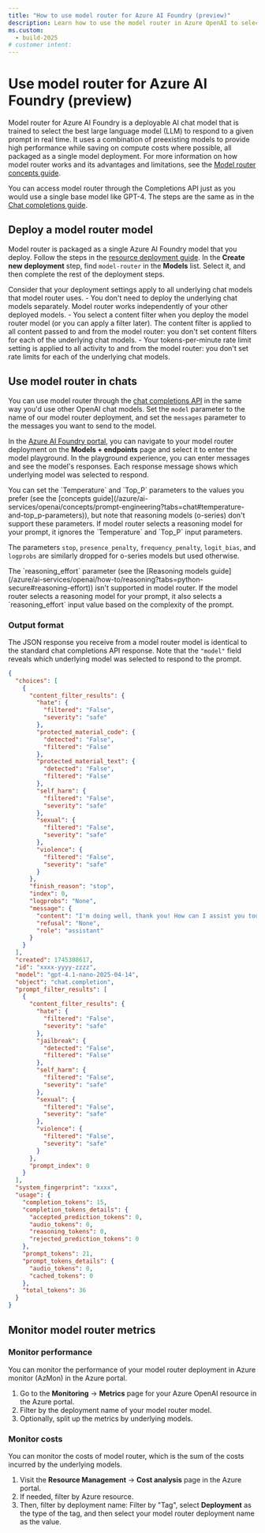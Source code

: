 ```yaml
---
title: "How to use model router for Azure AI Foundry (preview)"
description: Learn how to use the model router in Azure OpenAI to select the best model for your task.
ms.custom:
  - build-2025
# customer intent:
---
```


# Use model router for Azure AI Foundry (preview)

Model router for Azure AI Foundry is a deployable AI chat model that is trained to select the best large language model (LLM) to respond to a given prompt in real time. It uses a combination of preexisting models to provide high performance while saving on compute costs where possible, all packaged as a single model deployment. For more information on how model router works and its advantages and limitations, see the [Model router concepts guide](../concepts/model-router).

You can access model router through the Completions API just as you would use a single base model like GPT-4. The steps are the same as in the [Chat completions guide](/azure/ai-services/openai/how-to/chatgpt).

## Deploy a model router model

Model router is packaged as a single Azure AI Foundry model that you deploy. Follow the steps in the [resource deployment guide](/azure/ai-services/openai/how-to/create-resource). In the **Create new deployment** step, find `model-router` in the **Models** list. Select it, and then complete the rest of the deployment steps.

<Note>
Consider that your deployment settings apply to all underlying chat models that model router uses.
- You don't need to deploy the underlying chat models separately. Model router works independently of your other deployed models.
- You select a content filter when you deploy the model router model (or you can apply a filter later). The content filter is applied to all content passed to and from the model router: you don't set content filters for each of the underlying chat models.
- Your tokens-per-minute rate limit setting is applied to all activity to and from the model router: you don't set rate limits for each of the underlying chat models.
</Note>

## Use model router in chats

You can use model router through the [chat completions API](/azure/ai-services/openai/chatgpt-quickstart) in the same way you'd use other OpenAI chat models. Set the `model` parameter to the name of our model router deployment, and set the `messages` parameter to the messages you want to send to the model.

In the [Azure AI Foundry portal](https://ai.azure.com/?cid=learnDocs), you can navigate to your model router deployment on the **Models + endpoints** page and select it to enter the model playground. In the playground experience, you can enter messages and see the model's responses. Each response message shows which underlying model was selected to respond.


<Info>
You can set the `Temperature` and `Top_P` parameters to the values you prefer (see the [concepts guide](/azure/ai-services/openai/concepts/prompt-engineering?tabs=chat#temperature-and-top_p-parameters)), but note that reasoning models (o-series) don't support these parameters. If model router selects a reasoning model for your prompt, it ignores the `Temperature` and `Top_P` input parameters.

The parameters `stop`, `presence_penalty`, `frequency_penalty`, `logit_bias`, and `logprobs` are similarly dropped for o-series models but used otherwise.
</Info>

<Info>
The `reasoning_effort` parameter (see the [Reasoning models guide](/azure/ai-services/openai/how-to/reasoning?tabs=python-secure#reasoning-effort)) isn't supported in model router. If the model router selects a reasoning model for your prompt, it also selects a `reasoning_effort` input value based on the complexity of the prompt.
</Info>

### Output format 

The JSON response you receive from a model router model is identical to the standard chat completions API response. Note that the `"model"` field reveals which underlying model was selected to respond to the prompt.

```json
{
  "choices": [
    {
      "content_filter_results": {
        "hate": {
          "filtered": "False",
          "severity": "safe"
        },
        "protected_material_code": {
          "detected": "False",
          "filtered": "False"
        },
        "protected_material_text": {
          "detected": "False",
          "filtered": "False"
        },
        "self_harm": {
          "filtered": "False",
          "severity": "safe"
        },
        "sexual": {
          "filtered": "False",
          "severity": "safe"
        },
        "violence": {
          "filtered": "False",
          "severity": "safe"
        }
      },
      "finish_reason": "stop",
      "index": 0,
      "logprobs": "None",
      "message": {
        "content": "I'm doing well, thank you! How can I assist you today?",
        "refusal": "None",
        "role": "assistant"
      }
    }
  ],
  "created": 1745308617,
  "id": "xxxx-yyyy-zzzz",
  "model": "gpt-4.1-nano-2025-04-14",
  "object": "chat.completion",
  "prompt_filter_results": [
    {
      "content_filter_results": {
        "hate": {
          "filtered": "False",
          "severity": "safe"
        },
        "jailbreak": {
          "detected": "False",
          "filtered": "False"
        },
        "self_harm": {
          "filtered": "False",
          "severity": "safe"
        },
        "sexual": {
          "filtered": "False",
          "severity": "safe"
        },
        "violence": {
          "filtered": "False",
          "severity": "safe"
        }
      },
      "prompt_index": 0
    }
  ],
  "system_fingerprint": "xxxx",
  "usage": {
    "completion_tokens": 15,
    "completion_tokens_details": {
      "accepted_prediction_tokens": 0,
      "audio_tokens": 0,
      "reasoning_tokens": 0,
      "rejected_prediction_tokens": 0
    },
    "prompt_tokens": 21,
    "prompt_tokens_details": {
      "audio_tokens": 0,
      "cached_tokens": 0
    },
    "total_tokens": 36
  }
}
```


## Monitor model router metrics

### Monitor performance

You can monitor the performance of your model router deployment in Azure monitor (AzMon) in the Azure portal. 

1. Go to the **Monitoring** -> **Metrics** page for your Azure OpenAI resource in the Azure portal. 
1. Filter by the deployment name of your model router model.
1. Optionally, split up the metrics by underlying models.


### Monitor costs

You can monitor the costs of model router, which is the sum of the costs incurred by the underlying models.
1. Visit the **Resource Management** -> **Cost analysis** page in the Azure portal.
1. If needed, filter by Azure resource.
1. Then, filter by deployment name: Filter by "Tag", select **Deployment** as the type of the tag, and then select your model router deployment name as the value.

